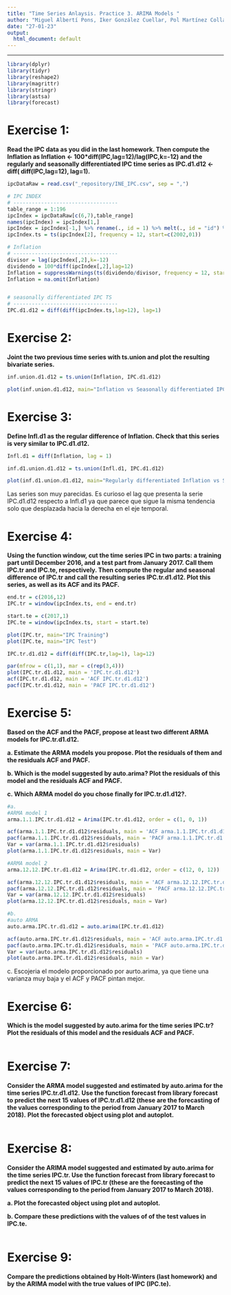 ```yaml
---
title: "Time Series Anlaysis. Practice 3. ARIMA Models "
author: "Miguel Albertí Pons, Iker González Cuellar, Pol Martínez Collado"
date: "27-01-23"
output:
  html_document: default
---
```


```{=html}
<style type="text/css">
.main-container {
  max-width: 1200px;
  margin-left: auto;
  margin-right: auto;
}
</style>
```

------------------------------------------------------------------------

```r
library(dplyr)
library(tidyr)
library(reshape2)
library(magrittr)
library(stringr)
library(astsa)
library(forecast)
```

# **Exercise 1:**

**Read the IPC data as you did in the last homework. Then compute the Inflation as Inflation \<- 100\*diff(IPC,lag=12)/lag(IPC,k=-12) and the regularly and seasonally differentiated IPC time series as IPC.d1.d12 \<- diff( diff(IPC,lag=12), lag=1).**

```r
ipcDataRaw = read.csv("_repository/INE_IPC.csv", sep = ",")

# IPC INDEX
# ----------------------------------
table_range = 1:196
ipcIndex = ipcDataRaw[c(6,7),table_range]
names(ipcIndex) = ipcIndex[1,]
ipcIndex = ipcIndex[-1,] %>% rename(., id = 1) %>% melt(., id = "id") %>% rename(., date = 2, index = 3) %>% .[,2:3] %>% arrange(., desc(date)) %>% transform(., index = as.double(index), date = as.Date(date))
ipcIndex.ts = ts(ipcIndex[2], frequency = 12, start=c(2002,01))

# Inflation
# ----------------------------------
divisor = lag(ipcIndex[,2],k=-12)
dividendo = 100*diff(ipcIndex[,2],lag=12)
Inflation = suppressWarnings(ts(dividendo/divisor, frequency = 12, start=c(2002,01)))
Inflation = na.omit(Inflation)


# seasonally differentiated IPC TS
# ----------------------------------
IPC.d1.d12 = diff(diff(ipcIndex.ts,lag=12), lag=1)
```

# **Exercise 2:**

**Joint the two previous time series with ts.union and plot the resulting bivariate series.**

```r

inf.union.d1.d12 = ts.union(Inflation, IPC.d1.d12)

plot(inf.union.d1.d12, main="Inflation vs Seasonally differentiated IPC")
```

# **Exercise 3:**

**Define Infl.d1 as the regular difference of Inflation. Check that this series is very similar to IPC.d1.d12.**

```r

Infl.d1 = diff(Inflation, lag = 1)

inf.d1.union.d1.d12 = ts.union(Infl.d1, IPC.d1.d12)

plot(inf.d1.union.d1.d12, main="Regularly differentiated Inflation vs Seasonally differentiated IPC")
```

Las series son muy parecidas. Es curioso el lag que presenta la serie IPC.d1.d12 respecto a Infl.d1 ya que parece que sigue la misma tendencia solo que desplazada hacia la derecha en el eje temporal.

# **Exercise 4:**

**Using the function window, cut the time series IPC in two parts: a training part until December 2016, and a test part from January 2017. Call them IPC.tr and IPC.te, respectively. Then compute the** **regular and seasonal difference of IPC.tr and call the resulting series IPC.tr.d1.d12. Plot this series,** **as well as its ACF and its PACF.**

```r

end.tr = c(2016,12)
IPC.tr = window(ipcIndex.ts, end = end.tr)

start.te = c(2017,1)
IPC.te = window(ipcIndex.ts, start = start.te)

plot(IPC.tr, main="IPC Training")
plot(IPC.te, main="IPC Test")

IPC.tr.d1.d12 = diff(diff(IPC.tr,lag=1), lag=12)

par(mfrow = c(1,1), mar = c(rep(3,4)))
plot(IPC.tr.d1.d12, main = 'IPC.tr.d1.d12')
acf(IPC.tr.d1.d12, main = 'ACF IPC.tr.d1.d12')
pacf(IPC.tr.d1.d12, main = 'PACF IPC.tr.d1.d12')
```

# **Exercise 5:**

**Based on the ACF and the PACF, propose at least two different ARMA models for IPC.tr.d1.d12.**

**a. Estimate the ARMA models you propose. Plot the residuals of them and the residuals ACF and PACF.**

**b. Which is the model suggested by auto.arima? Plot the residuals of this model and the residuals ACF and PACF.**

**c. Which ARMA model do you chose finally for IPC.tr.d1.d12?.**

```r
#a.
#ARMA model 1
arma.1.1.IPC.tr.d1.d12 = Arima(IPC.tr.d1.d12, order = c(1, 0, 1))

acf(arma.1.1.IPC.tr.d1.d12$residuals, main = 'ACF arma.1.1.IPC.tr.d1.d12')
pacf(arma.1.1.IPC.tr.d1.d12$residuals, main = 'PACF arma.1.1.IPC.tr.d1.d12')
Var = var(arma.1.1.IPC.tr.d1.d12$residuals)
plot(arma.1.1.IPC.tr.d1.d12$residuals, main = Var)
```

```r
#ARMA model 2
arma.12.12.IPC.tr.d1.d12 = Arima(IPC.tr.d1.d12, order = c(12, 0, 12))

acf(arma.12.12.IPC.tr.d1.d12$residuals, main = 'ACF arma.12.12.IPC.tr.d1.d12')
pacf(arma.12.12.IPC.tr.d1.d12$residuals, main = 'PACF arma.12.12.IPC.tr.d1.d12')
Var = var(arma.12.12.IPC.tr.d1.d12$residuals)
plot(arma.12.12.IPC.tr.d1.d12$residuals, main = Var)
```

```r
#b.
#auto ARMA
auto.arma.IPC.tr.d1.d12 = auto.arima(IPC.tr.d1.d12)

acf(auto.arma.IPC.tr.d1.d12$residuals, main = 'ACF auto.arma.IPC.tr.d1.d12')
pacf(auto.arma.IPC.tr.d1.d12$residuals, main = 'PACF auto.arma.IPC.tr.d1.d12')
Var = var(auto.arma.IPC.tr.d1.d12$residuals)
plot(auto.arma.IPC.tr.d1.d12$residuals, main = Var)
```

c\. Escojeria el modelo proporcionado por aurto.arima, ya que tiene una varianza muy baja y el ACF y PACF pintan mejor.

# **Exercise 6:**

**Which is the model suggested by auto.arima for the time series IPC.tr? Plot the residuals of this model and the residuals ACF and PACF.**

```r

```

# **Exercise 7:**

**Consider the ARMA model suggested and estimated by auto.arima for the time series IPC.tr.d1.d12.** **Use the function forecast from library forecast to predict the next 15 values of IPC.tr.d1.d12 (these are the forecasting of the values corresponding to the period from January 2017 to March 2018).** **Plot the forecasted object using plot and autoplot.**

```r

```

# **Exercise 8:**

**Consider the ARIMA model suggested and estimated by auto.arima for the time series IPC.tr. Use the function forecast from library forecast to predict the next 15 values of IPC.tr (these are the forecasting of the values corresponding to the period from January 2017 to March 2018).**

**a. Plot the forecasted object using plot and autoplot.**

**b. Compare these predictions with the values of of the test values in IPC.te.**

```r

```

# **Exercise 9:**

**Compare the predictions obtained by Holt-Winters (last homework) and by the ARIMA model with the true values of IPC (IPC.te).**

```r

```

